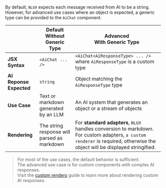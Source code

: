 By default, `NLUX` expects each message received from AI to be a string.<br />
However, for advanced use cases where an object is expected, a generic type can be provided to the `AiChat` component.<br />

| | Default<br />Without Generic Type | Advanced<br />With Generic Type |
| --- | --- | --- |
| **JSX Syntax** | `<AiChat ... />` | `<AiChat<AiResponseType> ... />`<br />where `AiResponseType` is a custom type |
| **AI Reponse Expected** | `string` | Object matching the `AiResponseType` type |
| **Use Case** | Text or markdown generated by an LLM | An AI system that generates an object or a stream of objects |
| **Rendering** | The string response will parsed as markdown | For **standard adapters**, `NLUX` handles conversion to markdown. For custom adapters, `a custom renderer` is required, otherwise the object will be displayed stringified. |

> For most of the use cases, the default behavior is sufficient.<br />
> The advanced use case is for custom components with complex AI responses.<br />
> Visit the [custom renders](/learn/custom-renderers) guide to learn more about rendering custom AI responses.
